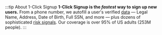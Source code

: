 :::tip About 1-Click Signup
**1-Click Signup is the _fastest_ way to sign up new users.** From a phone number, we autofill a user's verified [data](/reference/data/outputs#credentials#core-data)  — Legal Name, Address, Date of Birth, Full SSN, and more — plus dozens of sophisticated [risk signals](/reference/data/outputs#metadata#risk-signals). Our coverage is over 95% of US adults (253M people).
:::